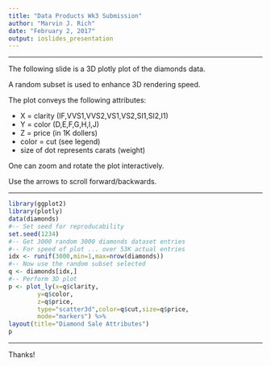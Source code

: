 ```yaml
---
title: "Data Products Wk3 Submission"
author: "Marvin J. Rich"
date: "February 2, 2017"
output: ioslides_presentation
---
```


*****

The following slide is a 3D plotly plot of the diamonds data. 

A random subset is used to enhance 3D rendering speed.  

The plot conveys the following attributes:  

- X = clarity (IF,VVS1,VVS2,VS1,VS2,SI1,SI2,I1)
- Y = color (D,E,F,G,H,I,J)
- Z = price (in 1K dollers)
- color = cut (see legend)
- size of dot represents carats (weight)

One can zoom and rotate the plot interactively. 

Use the arrows to scroll forward/backwards.

*****

```r
library(ggplot2)
library(plotly)
data(diamonds)
#-- Set seed for reproducability
set.seed(1234)
#-- Get 3000 random 3000 diamonds dataset entries
#-- For speed of plot ... over 53K actual entries
idx <- runif(3000,min=1,max=nrow(diamonds))
#-- Now use the random subset selected
q <- diamonds[idx,]
#-- Perform 3D plot
p <- plot_ly(x=q$clarity,
        y=q$color,
        z=q$price, 
        type="scatter3d",color=q$cut,size=q$price,
        mode="markers") %>%
layout(title="Diamond Sale Attributes")
p
```

*****
Thanks!
